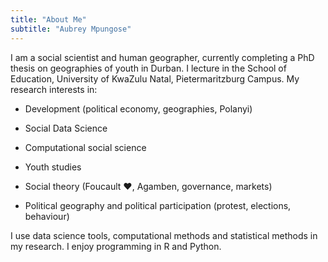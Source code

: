 ```yaml
---
title: "About Me"
subtitle: "Aubrey Mpungose"
---
```


I am a social scientist and human geographer, currently completing a PhD thesis on geographies of youth in Durban. I lecture in the School of Education, University of KwaZulu Natal, Pietermaritzburg Campus. My research interests in:

- Development (political economy, geographies, Polanyi)

- Social Data Science

- Computational social science

- Youth studies

- Social theory (Foucault ❤️, Agamben, governance, markets)

- Political geography and political participation (protest, elections, behaviour)

I use data science tools,  computational methods and statistical methods in my research. I enjoy programming in R and Python.

